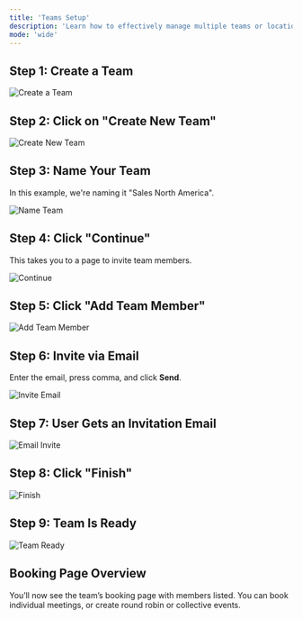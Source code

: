 ```yaml
---
title: 'Teams Setup'
description: 'Learn how to effectively manage multiple teams or locations using the team feature.'
mode: 'wide'
---
```


## Step 1: Create a Team

![Create a Team](https://usercontent.in.prod.clueso.io/2fbb8174-fc18-4f55-a7bb-cb4cbd83c515/d99445d3-d0e7-4a4e-9ff1-94dea986ef50/91ef46d1-d0b8-4b9e-96f2-6351d7880d34/images/0b6f2c8f-30a2-423f-9404-53df6b8cd79d.png)

## Step 2: Click on "Create New Team"

![Create New Team](https://usercontent.in.prod.clueso.io/2fbb8174-fc18-4f55-a7bb-cb4cbd83c515/d99445d3-d0e7-4a4e-9ff1-94dea986ef50/91ef46d1-d0b8-4b9e-96f2-6351d7880d34/images/f0fa9f75-4102-473b-8e37-10adfc9ae02b.png)

## Step 3: Name Your Team

In this example, we're naming it "Sales North America".

![Name Team](https://usercontent.in.prod.clueso.io/2fbb8174-fc18-4f55-a7bb-cb4cbd83c515/d99445d3-d0e7-4a4e-9ff1-94dea986ef50/91ef46d1-d0b8-4b9e-96f2-6351d7880d34/images/26da2fce-6c85-4c3d-9097-1adb154569a7.png)

## Step 4: Click "Continue"

This takes you to a page to invite team members.

![Continue](https://usercontent.in.prod.clueso.io/2fbb8174-fc18-4f55-a7bb-cb4cbd83c515/d99445d3-d0e7-4a4e-9ff1-94dea986ef50/91ef46d1-d0b8-4b9e-96f2-6351d7880d34/images/9f666b8b-504f-46c6-86da-1c761efbff27.png)

## Step 5: Click "Add Team Member"

![Add Team Member](https://usercontent.in.prod.clueso.io/2fbb8174-fc18-4f55-a7bb-cb4cbd83c515/d99445d3-d0e7-4a4e-9ff1-94dea986ef50/91ef46d1-d0b8-4b9e-96f2-6351d7880d34/images/93dd63f1-cc07-4623-bceb-8e2dc0938e4e.png)

## Step 6: Invite via Email

Enter the email, press comma, and click **Send**.

![Invite Email](https://usercontent.in.prod.clueso.io/2fbb8174-fc18-4f55-a7bb-cb4cbd83c515/d99445d3-d0e7-4a4e-9ff1-94dea986ef50/91ef46d1-d0b8-4b9e-96f2-6351d7880d34/images/52f52d08-6854-4b72-8f1b-fe16ee919dc6.png)

## Step 7: User Gets an Invitation Email

![Email Invite](https://usercontent.in.prod.clueso.io/2fbb8174-fc18-4f55-a7bb-cb4cbd83c515/d99445d3-d0e7-4a4e-9ff1-94dea986ef50/91ef46d1-d0b8-4b9e-96f2-6351d7880d34/images/633601ef-12f7-4e0e-945e-4392914caca2.png)

## Step 8: Click "Finish"

![Finish](https://usercontent.in.prod.clueso.io/2fbb8174-fc18-4f55-a7bb-cb4cbd83c515/d99445d3-d0e7-4a4e-9ff1-94dea986ef50/91ef46d1-d0b8-4b9e-96f2-6351d7880d34/images/027596ff-e4ec-4998-a910-7bf15807baa1.png)

## Step 9: Team Is Ready

![Team Ready](https://usercontent.in.prod.clueso.io/2fbb8174-fc18-4f55-a7bb-cb4cbd83c515/d99445d3-d0e7-4a4e-9ff1-94dea986ef50/91ef46d1-d0b8-4b9e-96f2-6351d7880d34/images/7a50847e-f64e-4ad4-ac97-3a279cab2897.png)

## Booking Page Overview

You’ll now see the team’s booking page with members listed. You can book individual meetings, or create round robin or collective events.
